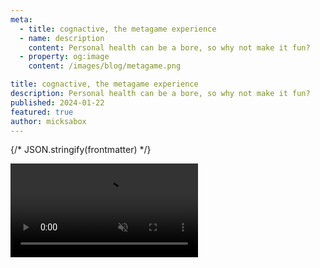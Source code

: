 ```yaml
---
meta:
  - title: cognactive, the metagame experience
  - name: description
    content: Personal health can be a bore, so why not make it fun?
  - property: og:image
    content: /images/blog/metagame.png

title: cognactive, the metagame experience
description: Personal health can be a bore, so why not make it fun?
published: 2024-01-22
featured: true
author: micksabox
---
```


{/* JSON.stringify(frontmatter) */}

<video src="/videos/gen2-metagame.mp4" muted autoPlay playsInline loop className="w-full" />

# {frontmatter.title}

_Author: <a href="https://twitter.com/myconull" target="_blank" rel="noopener noreferrer">myconull</a>_

> The fungi non-human intelligence and humanity have been in a cold war. And until the early 2020s, humanity was losing. - metagame lore

That sounds like the fictional opening to a movie or a video game. Sometimes reality is indeed stranger than fiction. I think there is an interesting potential for merging of the fungal epidemic reality with fiction and gaming elements towards the goals of driving personal health education for the betterment of humanity. Here are some reasons to wrap the cognactive experience as a type of game:

## Mass Appeal

An experience that is formatted as a game appeals to a wide audience already familiar with gaming. From Super Mario all the way to Fortnite, this large segment (likely majority) of the population includes entire generations that literally grew up playing games.

The gamification is likely to render as a visual wrapper around content and interactive experiences that is symbiotic with the subject matter. This means in terms of practical difficulty, the decision to gamify cognactive shouldn't make the experience less accessible or unappealing to non-gaming audiences.

## Open World with Room to Grow

Games can be mediums for rich storytelling and interactive experiences. A game format offers the freedom for contributions of different kinds, and a single, consistent user interface paradigm to accomodate all of them under one roof. For example, scientific contributions (papers, experiment results, etc) can be part of the "Research Lab". Contributions of history and lore can be part of the "Library". Software and technology can be part of the "Machinery". The richness and diversity of this game world is unlimited.

## Engagement Driver

Every additional incentive matters when considering compliance to any sort of regimen, especially one tied into deeply rooted routines like diet. By packaging cognactive as a game, the experience becomes more engaging and even fun. For example, the dietary changes recommended by the NAC protocol can be assisted with food guides which are engaging and use the latest artificial intelligence technology.

In games, players can follow routines, interact with tools and NPCs, share tips and strategies, form communities and social connections. These type of interactions seem to already happen organically and so wrapping them in a game format could be considered an extension of existing behaviour. Rather than forcing players to swim upstream, the game format is likely to enhance the overall experience.

## Risks

Packaging cognactive as a game might also introduce some risks.

- Potential confusion about integration of game, fiction and real-life. To mitigate this, strategies to clarify boundaries could be developed and used to avoid confusion, misunderstandings and misuse.
